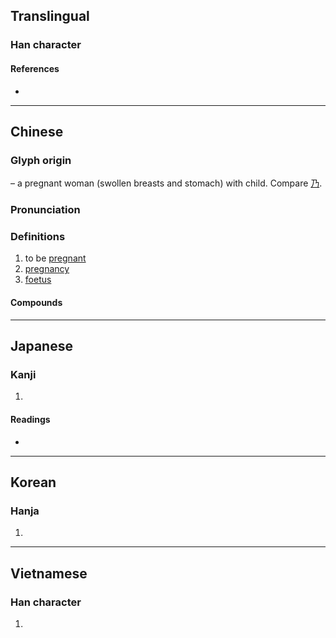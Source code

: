 {{character info/new}}
==Translingual==

===Han character===
{{Han char|rn=39|rad=子|as=02|sn=5|four=17407|canj=NSND|ids=⿱乃子}}

====References====
* {{Han ref|kx=0277.140|dkj=06938|dj=0545.040|hdz=21009.050|uh=5B55|ud=23381|bh=A5A5|bd=42405}}

----

==Chinese==
{{zh-forms}}

===Glyph origin===
{{Han etyl}}
{{Han compound|乃|子|t1=pregnant woman|t2=child|ls=ic}} – a pregnant woman (swollen breasts and stomach) with child. Compare [[乃]].

===Pronunciation===
{{zh-pron
|m=yùn
|c=jan6
|h=pfs=yún
|md=
|mn=qz,tw,xm,zz:īn/twv:ūn/qz,xm,zz:ēng
|mn_note=īn/ūn - vernacular; ēng - literary
|w=3hhyn,3hhion
|mc=y
|oc=y
|cat=a,n
}}

===Definitions===
{{zh-hanzi}}

# to be [[pregnant]]
# [[pregnancy]]
# [[foetus]]

====Compounds====
{{zh-der|不孕|不孕性|不孕症|不孕真菌|人工受孕|包孕|包孕句|受孕|可孕物質|子宮外孕|孕吐|孕婦|孕期|孕珠|孕穗|孕育|懷孕|毓子孕孫|腹腔懷孕|身孕|避孕|避孕套|避孕藥}}

----

==Japanese==

===Kanji===
{{ja-kanji|grade=|rs=子02}}

# {{defn|lang=ja|sort=子02}}

====Readings====
* {{ja-readings|on=[[よう]] (yō)|kun=[[はらむ]] (haramu)}}

----

==Korean==

===Hanja===
{{ko-hanja|hangeul=잉|rv=ing|mr=ing}}

# {{defn|lang=ko|sort=子02}}

----

==Vietnamese==

===Han character===
{{vi-hantu|[[dựng]], [[dằng]], [[dửng]], [[rặng]]|rs=子02}}

# {{defn|lang=vi|sort=子02}}